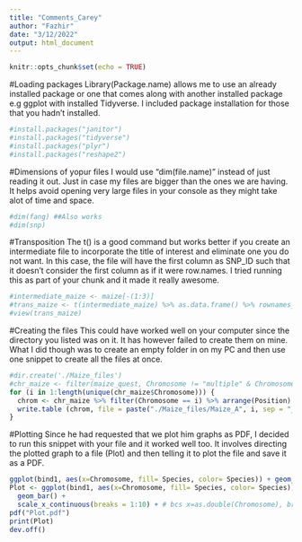 ---
title: "Comments_Carey"
author: "Fazhir"
date: "3/12/2022"
output: html_document
---

```{r setup, include=FALSE}
knitr::opts_chunk$set(echo = TRUE)
```

#Loading packages
Library(Package.name) allows me to use an already installed package or one that comes along with another installed package e.g ggplot with installed Tidyverse. I included package installation for those that you hadn't installed. 
```{r}
#install.packages("janitor")
#install.packages("tidyverse")
#install.packages("plyr") 
#install.packages("reshape2")
```
#Dimensions of yopur files
I would use "dim(file.name)" instead of just reading it out. Just in case my files are bigger than the ones we are having. It helps avoid opening very large files in your console as they might take alot of time and space.
```{r}
#dim(fang) ##Also works
#dim(snp)
```
#Transposition
The t() is a good command but works better if you create an intermediate file to incorporate the title of interest and eliminate one you do not want. In this case, the file will have the first column as SNP_ID such that it doesn't consider the first column as if it were row.names. I tried running this as part of your chunk and it made it really awesome.
```{r}
#intermediate_maize <- maize[-(1:3)]
#trans_maize <- t(intermediate_maize) %>% as.data.frame() %>% rownames_to_column(., var = "SNP_ID")
#view(trans_maize)
```
#Creating the files
This could have worked well on your computer since the directory you listed was on it. It has however failed to create them on mine. What I did though was to create an empty folder in on my PC and then use one snippet to create all the files at once. 
```{r}
#dir.create('./Maize_files')
#chr_maize <- filter(maize_quest, Chromosome != "multiple" & Chromosome != "unknown")
for (i in 1:length(unique(chr_maize$Chromosome))) {
  chrom <- chr_maize %>% filter(Chromosome == i) %>% arrange(Position)
  write.table (chrom, file = paste("./Maize_files/Maize_A", i, sep = "_"), quote = FALSE)
}
```
#Plotting 
Since he had requested that we plot him graphs as PDF, I decided to run this snippet with your file and it worked well too. It involves directing the plotted graph to a file (Plot) and then telling it to plot the file and save it as a PDF.
```{r}
ggplot(bind1, aes(x=Chromosome, fill= Species, color= Species)) + geom_bar(bins=10, position = "dodge")
Plot <- ggplot(bind1, aes(x=Chromosome, fill= Species, color= Species)) + 
  geom_bar() +
  scale_x_continuous(breaks = 1:10) + # bcs x=as.double(Chromosome), breaks by default don't match chrom number
pdf("Plot.pdf")
print(Plot)
dev.off()
```

